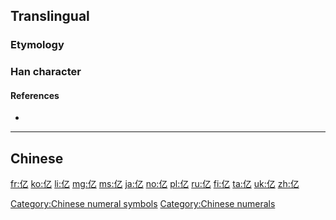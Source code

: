 {{also|億}}<!-- may be replaced by zh-forms -->
==Translingual==
{{stroke order|type=animate}}

===Etymology===
{{Han simp|億|f=意|t=乙}}

===Han character===
{{Han char|rn=9|rad=人|as=01|sn=3|four=|canj=人弓 (ON), X人弓 (XON)|ids=⿰[[亻]][[乙]]}}

====References====
* {{Han ref|kx=0091.051|hdz=10103.040|uh=4EBF|ud=20159}}

[[Category:Chinese numeral symbols]]
[[Category:Chinese numerals]]

----

==Chinese==
{{zh-see|億}}

[[fr:亿]]
[[ko:亿]]
[[li:亿]]
[[mg:亿]]
[[ms:亿]]
[[ja:亿]]
[[no:亿]]
[[pl:亿]]
[[ru:亿]]
[[fi:亿]]
[[ta:亿]]
[[uk:亿]]
[[zh:亿]]